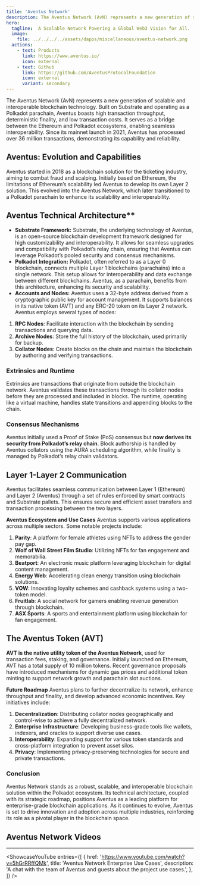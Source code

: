 ```yaml
---
title: 'Aventus Network'
description: The Aventus Network (AvN) represents a new generation of scalable and interoperable blockchain technology.
hero:
  tagline:  A Scalable Network Powering a Global Web3 Vision for All.
  image: 
    file: ../../../../assets/dapps/miscellaneous/aventus-network.png
  actions:
    - text: Products
      link: https://www.aventus.io/
      icon: external
    - text: Github
      link: https://github.com/AventusProtocolFoundation
      icon: external
      variant: secondary
---
```



The Aventus Network (AvN) represents a new generation of scalable and interoperable blockchain technology. Built on Substrate and operating as a Polkadot parachain, Aventus boasts high transaction throughput, deterministic finality, and low transaction costs. It serves as a bridge between the Ethereum and Polkadot ecosystems, enabling seamless interoperability. Since its mainnet launch in 2021, Aventus has processed over 36 million transactions, demonstrating its capability and reliability.

## Aventus: Evolution and Capabilities
Aventus started in 2018 as a blockchain solution for the ticketing industry, aiming to combat fraud and scalping. Initially based on Ethereum, the limitations of Ethereum’s scalability led Aventus to develop its own Layer 2 solution. This evolved into the Aventus Network, which later transitioned to a Polkadot parachain to enhance its scalability and interoperability.

## Aventus Technical Architecture**
- **Substrate Framework:** Substrate, the underlying technology of Aventus, is an open-source blockchain development framework designed for high customizability and interoperability. It allows for seamless upgrades and compatibility with Polkadot’s relay chain, ensuring that Aventus can leverage Polkadot’s pooled security and consensus mechanisms.
- **Polkadot Integration:** Polkadot, often referred to as a Layer 0 blockchain, connects multiple Layer 1 blockchains (parachains) into a single network. This setup allows for interoperability and data exchange between different blockchains. Aventus, as a parachain, benefits from this architecture, enhancing its security and scalability.
- **Accounts and Nodes:** Aventus uses a 32-byte address derived from a cryptographic public key for account management. It supports balances in its native token (AVT) and any ERC-20 token on its Layer 2 network. Aventus employs several types of nodes:

1. **RPC Nodes**: Facilitate interaction with the blockchain by sending transactions and querying data.
2. **Archive Nodes**: Store the full history of the blockchain, used primarily for backup.
3. **Collator Nodes**: Create blocks on the chain and maintain the blockchain by authoring and verifying transactions.

### **Extrinsics and Runtime**
Extrinsics are transactions that originate from outside the blockchain network. Aventus validates these transactions through its collator nodes before they are processed and included in blocks. The runtime, operating like a virtual machine, handles state transitions and appending blocks to the chain.

### **Consensus Mechanisms**
Aventus initially used a Proof of Stake (PoS) consensus but **now derives its security from Polkadot’s relay chain**. Block authorship is handled by Aventus collators using the AURA scheduling algorithm, while finality is managed by Polkadot’s relay chain validators.

## Layer 1-Layer 2 Communication
Aventus facilitates seamless communication between Layer 1 (Ethereum) and Layer 2 (Aventus) through a set of rules enforced by smart contracts and Substrate pallets. This ensures secure and efficient asset transfers and transaction processing between the two layers.

**Aventus Ecosystem and Use Cases**
Aventus supports various applications across multiple sectors. Some notable projects include:

1. **Parity**: A platform for female athletes using NFTs to address the gender pay gap.
2. **Wolf of Wall Street Film Studio**: Utilizing NFTs for fan engagement and memorabilia.
3. **Beatport**: An electronic music platform leveraging blockchain for digital content management.
4. **Energy Web**: Accelerating clean energy transition using blockchain solutions.
5. **VOW**: Innovating loyalty schemes and cashback systems using a two-token model.
6. **Fruitlab**: A social network for gamers enabling revenue generation through blockchain.
7. **ASX Sports**: A sports and entertainment platform using blockchain for fan engagement.

## The Aventus Token (AVT)
**AVT is the native utility token of the Aventus Network**, used for transaction fees, staking, and governance. Initially launched on Ethereum, AVT has a total supply of 10 million tokens. Recent governance proposals have introduced mechanisms for dynamic gas prices and additional token minting to support network growth and parachain slot auctions.

**Future Roadmap**
Aventus plans to further decentralize its network, enhance throughput and finality, and develop advanced economic incentives. Key initiatives include:
1. **Decentralization**: Distributing collator nodes geographically and control-wise to achieve a fully decentralized network.
2. **Enterprise Infrastructure**: Developing business-grade tools like wallets, indexers, and oracles to support diverse use cases.
3. **Interoperability**: Expanding support for various token standards and cross-platform integration to prevent asset silos.
4. **Privacy**: Implementing privacy-preserving technologies for secure and private transactions.

### **Conclusion**
Aventus Network stands as a robust, scalable, and interoperable blockchain solution within the Polkadot ecosystem. Its technical architecture, coupled with its strategic roadmap, positions Aventus as a leading platform for enterprise-grade blockchain applications. As it continues to evolve, Aventus is set to drive innovation and adoption across multiple industries, reinforcing its role as a pivotal player in the blockchain space.

## Aventus Network Videos
------------
<ShowcaseYouTube
  entries={[
    {
      href: 'https://www.youtube.com/watch?v=5hGrRRffQMk',
      title: 'Aventus Network Enterprise Use Cases',
      description: 'A chat with the team of Aventus and guests about the project use cases.',
          },
  ]} />

